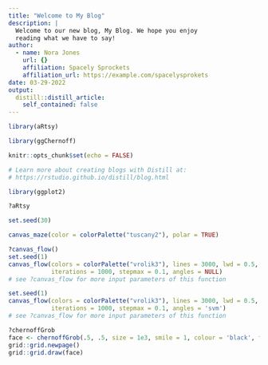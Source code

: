 ```yaml
---
title: "Welcome to My Blog"
description: |
  Welcome to our new blog, My Blog. We hope you enjoy 
  reading what we have to say!
author:
  - name: Nora Jones 
    url: {}
    affiliation: Spacely Sprockets
    affiliation_url: https://example.com/spacelysprokets
date: 03-29-2022
output:
  distill::distill_article:
    self_contained: false
---
```


```r
library(aRtsy)
```

```r
library(ggChernoff)
```

```r
knitr::opts_chunk$set(echo = FALSE)

# Learn more about creating blogs with Distill at:
# https://rstudio.github.io/distill/blog.html

```

```r
library(ggplot2)
```

```r
?aRtsy
```

```r
set.seed(30)

canvas_maze(color = colorPalette("tuscany2"), polar = TRUE)

```

```r
?canvas_flow()
set.seed(1)
canvas_flow(colors = colorPalette("vrolik3"), lines = 3000, lwd = 0.5,
            iterations = 1000, stepmax = 0.1, angles = NULL)
# see ?canvas_flow for more input parameters of this function
```

```r
set.seed(1)
canvas_flow(colors = colorPalette("vrolik3"), lines = 3000, lwd = 0.5,
            iterations = 1000, stepmax = 0.1, angles = 'svm')
# see ?canvas_flow for more input parameters of this function
```



```r
?chernoffGrob
face <- chernoffGrob(.5, .5, size = 1e3, smile = 1, colour = 'black', fill = 'yellow')
grid::grid.newpage()
grid::grid.draw(face)
```

